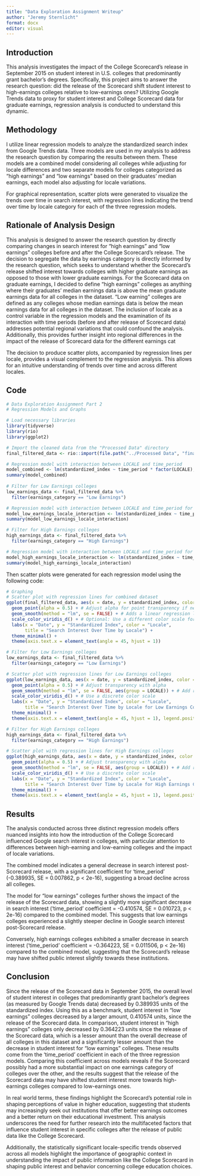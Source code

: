 ```yaml
---
title: "Data Exploration Assignment Writeup"
author: "Jeremy Sternlicht"
format: docx
editor: visual
---
```


## Introduction

This analysis investigates the impact of the College Scorecard's release in September 2015 on student interest in U.S. colleges that predominantly grant bachelor's degrees. Specifically, this project aims to answer the research question: did the release of the Scorecard shift student interest to high-earnings colleges relative to low-earnings ones? Utilizing Google Trends data to proxy for student interest and College Scorecard data for graduate earnings, regression analysis is conducted to understand this dynamic.

## Methodology

I utilize linear regression models to analyze the standardized search index from Google Trends data. Three models are used in my analysis to address the research question by comparing the results between them. These models are a combined model considering all colleges while adjusting for locale differences and two separate models for colleges categorized as "high earnings" and "low earnings" based on their graduates' median earnings, each model also adjusting for locale variations.

For graphical representation, scatter plots were generated to visualize the trends over time in search interest, with regression lines indicating the trend over time by locale category for each of the three regression models.

## Rationale of Analysis Design

This analysis is designed to answer the research question by directly comparing changes in search interest for "high earnings" and "low earnings" colleges before and after the College Scorecard's release. The decision to segregate the data by earnings category is directly informed by the research question, which seeks to understand whether the Scorecard's release shifted interest towards colleges with higher graduate earnings as opposed to those with lower graduate earnings. For the Scorecard data on graduate earnings, I decided to define "high earnings" colleges as anything where their graduates' median earnings data is above the mean graduate earnings data for all colleges in the dataset. "Low earning" colleges are defined as any colleges whose median earnings data is below the mean earnings data for all colleges in the dataset. The inclusion of locale as a control variable in the regression models and the examination of its interaction with time periods (before and after release of Scorecard data) addresses potential regional variations that could confound the analysis. Additionally, this provides further insight into regional differences in the impact of the release of Scorecard data for the different earnings cat

The decision to produce scatter plots, accompanied by regression lines per locale, provides a visual complement to the regression analysis. This allows for an intuitive understanding of trends over time and across different locales.

## Code

```r
# Data Exploration Assignment Part 2
# Regression Models and Graphs

# Load necessary libraries
library(tidyverse)
library(rio)
library(ggplot2)

# Import the cleaned data from the "Processed Data" directory
final_filtered_data <- rio::import(file.path("../Processed Data", "final_filtered_data.csv"))

# Regression model with interaction between LOCALE and time_period
model_combined <- lm(standardized_index ~ time_period * factor(LOCALE), data = final_filtered_data)
summary(model_combined)
  
# Filter for Low Earnings colleges
low_earnings_data <- final_filtered_data %>%
  filter(earnings_category == "Low Earnings")

# Regression model with interaction between LOCALE and time_period for Low Earnings colleges
model_low_earnings_locale_interaction <- lm(standardized_index ~ time_period * factor(LOCALE), data = low_earnings_data)
summary(model_low_earnings_locale_interaction)

# Filter for High Earnings colleges
high_earnings_data <- final_filtered_data %>%
  filter(earnings_category == "High Earnings")

# Regression model with interaction between LOCALE and time_period for High Earnings colleges
model_high_earnings_locale_interaction <- lm(standardized_index ~ time_period * factor(LOCALE), data = high_earnings_data)
summary(model_high_earnings_locale_interaction)
```

Then scatter plots were generated for each regression model using the following code:

```r
# Graphing
# Scatter plot with regression lines for combined dataset
ggplot(final_filtered_data, aes(x = date, y = standardized_index, color = factor(LOCALE))) +
  geom_point(alpha = 0.5) + # Adjust alpha for point transparency if needed
  geom_smooth(method = "lm", se = FALSE) + # Adds a linear regression line without confidence interval
  scale_color_viridis_d() + # Optional: Use a different color scale for clarity
  labs(x = "Date", y = "Standardized Index", color = "Locale",
       title = "Search Interest Over Time by Locale") +
  theme_minimal() +
  theme(axis.text.x = element_text(angle = 45, hjust = 1))

# Filter for Low Earnings colleges
low_earnings_data <- final_filtered_data %>%
  filter(earnings_category == "Low Earnings")

# Scatter plot with regression lines for Low Earnings colleges
ggplot(low_earnings_data, aes(x = date, y = standardized_index, color = factor(LOCALE))) +
  geom_point(alpha = 0.5) + # Adjust transparency with alpha
  geom_smooth(method = "lm", se = FALSE, aes(group = LOCALE)) + # Add regression line for each LOCALE
  scale_color_viridis_d() + # Use a discrete color scale
  labs(x = "Date", y = "Standardized Index", color = "Locale",
       title = "Search Interest Over Time by Locale for Low Earnings Colleges") +
  theme_minimal() +
  theme(axis.text.x = element_text(angle = 45, hjust = 1), legend.position = "right")

# Filter for High Earnings colleges
high_earnings_data <- final_filtered_data %>%
  filter(earnings_category == "High Earnings")

# Scatter plot with regression lines for High Earnings colleges
ggplot(high_earnings_data, aes(x = date, y = standardized_index, color = factor(LOCALE))) +
  geom_point(alpha = 0.5) + # Adjust transparency with alpha
  geom_smooth(method = "lm", se = FALSE, aes(group = LOCALE)) + # Add regression line for each LOCALE
  scale_color_viridis_d() + # Use a discrete color scale
  labs(x = "Date", y = "Standardized Index", color = "Locale",
       title = "Search Interest Over Time by Locale for High Earnings Colleges") +
  theme_minimal() +
  theme(axis.text.x = element_text(angle = 45, hjust = 1), legend.position = "right")
```

## Results

The analysis conducted across three distinct regression models offers nuanced insights into how the introduction of the College Scorecard influenced Google search interest in colleges, with particular attention to differences between high-earning and low-earning colleges and the impact of locale variations.

The combined model indicates a general decrease in search interest post-Scorecard release, with a significant coefficient for 'time_period' (-0.389935, SE = 0.007862, p \< 2e-16), suggesting a broad decline across all colleges.

The model for "low earnings" colleges further shows the impact of the release of the Scorecard data, showing a slightly more significant decrease in search interest ('time_period' coefficient = -0.410574, SE = 0.010723, p \< 2e-16) compared to the combined model. This suggests that low earnings colleges experienced a slightly steeper decline in Google search interest post-Scorecard release.

Conversely, high earnings colleges exhibited a smaller decrease in search interest ('time_period' coefficient = -0.364223, SE = 0.011506, p \< 2e-16) compared to the combined model, suggesting that the Scorecard's release may have shifted public interest slightly towards these institutions.

## Conclusion

Since the release of the Scorecard data in September 2015, the overall level of student interest in colleges that predominantly grant bachelor's degrees (as measured by Google Trends data) decreased by 0.389935 units of the standardized index. Using this as a benchmark, student interest in “low earnings” colleges decreased by a larger amount, 0.410574 units, since the release of the Scorecard data. In comparison, student interest in "high earnings" colleges only decreased by 0.364223 units since the release of the Scorecard data, which is a lesser amount than the overall decrease of all colleges in this dataset and a significantly lesser amount than the decrease in student interest for "low earnings" colleges. These results come from the ‘time_period’ coefficient in each of the three regression models. Comparing this coefficient across models reveals if the Scorecard possibly had a more substantial impact on one earnings category of colleges over the other, and the results suggest that the release of the Scorecard data may have shifted student interest more towards high-earnings colleges compared to low-earnings ones.

In real world terms, these findings highlight the Scorecard's potential role in shaping perceptions of value in higher education, suggesting that students may increasingly seek out institutions that offer better earnings outcomes and a better return on their educational investment. This analysis underscores the need for further research into the multifaceted factors that influence student interest in specific colleges after the release of public data like the College Scorecard.

Additionally, the statistically significant locale-specific trends observed across all models highlight the importance of geographic context in understanding the impact of public information like the College Scorecard in shaping public interest and behavior concerning college education choices.
